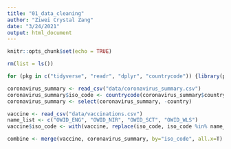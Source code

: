 ```yaml
---
title: "01_data_cleaning"
author: "Ziwei Crystal Zang"
date: "3/24/2021"
output: html_document
---
```


```r
knitr::opts_chunk$set(echo = TRUE)
```

```r
rm(list = ls())

for (pkg in c("tidyverse", "readr", "dplyr", "countrycode")) {library(pkg, character.only = TRUE)}
```


```r
coronavirus_summary <- read_csv("data/coronavirus_summary.csv")
coronavirus_summary$iso_code <- countrycode(coronavirus_summary$country, 'country.name','iso3c')
coronavirus_summary <- select(coronavirus_summary, -country)

vaccine <- read_csv("data/vaccinations.csv")
name_list <- c("OWID_ENG", "OWID_NIR", "OWID_SCT", "OWID_WLS")
vaccine$iso_code <- with(vaccine, replace(iso_code, iso_code %in% name_list, "GBR"))

combine <- merge(vaccine, coronavirus_summary, by="iso_code", all.x=T)
```

